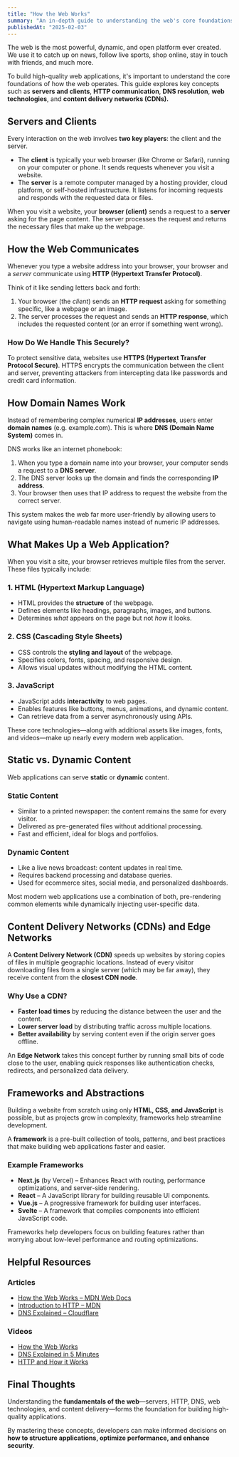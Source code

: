 ```yaml
---
title: "How the Web Works"
summary: "An in-depth guide to understanding the web's core foundations, including servers, HTTP, DNS, web technologies, and content delivery."
publishedAt: "2025-02-03"
---
```


The web is the most powerful, dynamic, and open platform ever created. We use it to catch up on news, follow live sports, shop online, stay in touch with friends, and much more.

To build high-quality web applications, it's important to understand the core foundations of how the web operates. This guide explores key concepts such as **servers and clients**, **HTTP communication**, **DNS resolution**, **web technologies**, and **content delivery networks (CDNs).**

## Servers and Clients

Every interaction on the web involves **two key players**: the client and the server.

- The **client** is typically your web browser (like Chrome or Safari), running on your computer or phone. It sends requests whenever you visit a website.
- The **server** is a remote computer managed by a hosting provider, cloud platform, or self-hosted infrastructure. It listens for incoming requests and responds with the requested data or files.

When you visit a website, your **browser (client)** sends a request to a **server** asking for the page content. The server processes the request and returns the necessary files that make up the webpage.

## How the Web Communicates

Whenever you type a website address into your browser, your browser and a _server_ communicate using **HTTP (Hypertext Transfer Protocol)**.

Think of it like sending letters back and forth:

1. Your browser (the _client_) sends an **HTTP request** asking for something specific, like a webpage or an image.
2. The server processes the request and sends an **HTTP response**, which includes the requested content (or an error if something went wrong).

### How Do We Handle This Securely?

To protect sensitive data, websites use **HTTPS (Hypertext Transfer Protocol Secure)**. HTTPS encrypts the communication between the client and server, preventing attackers from intercepting data like passwords and credit card information.

## How Domain Names Work

Instead of remembering complex numerical **IP addresses**, users enter **domain names** (e.g. example.com). This is where **DNS (Domain Name System)** comes in.

DNS works like an internet phonebook:

1. When you type a domain name into your browser, your computer sends a request to a **DNS server**.
2. The DNS server looks up the domain and finds the corresponding **IP address**.
3. Your browser then uses that IP address to request the website from the correct server.

This system makes the web far more user-friendly by allowing users to navigate using human-readable names instead of numeric IP addresses.

## What Makes Up a Web Application?

When you visit a site, your browser retrieves multiple files from the server. These files typically include:

### **1. HTML (Hypertext Markup Language)**

- HTML provides the **structure** of the webpage.
- Defines elements like headings, paragraphs, images, and buttons.
- Determines _what_ appears on the page but not _how_ it looks.

### **2. CSS (Cascading Style Sheets)**

- CSS controls the **styling and layout** of the webpage.
- Specifies colors, fonts, spacing, and responsive design.
- Allows visual updates without modifying the HTML content.

### **3. JavaScript**

- JavaScript adds **interactivity** to web pages.
- Enables features like buttons, menus, animations, and dynamic content.
- Can retrieve data from a server asynchronously using APIs.

These core technologies—along with additional assets like images, fonts, and videos—make up nearly every modern web application.

## Static vs. Dynamic Content

Web applications can serve **static** or **dynamic** content.

### **Static Content**

- Similar to a printed newspaper: the content remains the same for every visitor.
- Delivered as pre-generated files without additional processing.
- Fast and efficient, ideal for blogs and portfolios.

### **Dynamic Content**

- Like a live news broadcast: content updates in real time.
- Requires backend processing and database queries.
- Used for ecommerce sites, social media, and personalized dashboards.

Most modern web applications use a combination of both, pre-rendering common elements while dynamically injecting user-specific data.

## Content Delivery Networks (CDNs) and Edge Networks

A **Content Delivery Network (CDN)** speeds up websites by storing copies of files in multiple geographic locations. Instead of every visitor downloading files from a single server (which may be far away), they receive content from the **closest CDN node**.

### Why Use a CDN?

- **Faster load times** by reducing the distance between the user and the content.
- **Lower server load** by distributing traffic across multiple locations.
- **Better availability** by serving content even if the origin server goes offline.

An **Edge Network** takes this concept further by running small bits of code close to the user, enabling quick responses like authentication checks, redirects, and personalized data delivery.

## Frameworks and Abstractions

Building a website from scratch using only **HTML, CSS, and JavaScript** is possible, but as projects grow in complexity, frameworks help streamline development.

A **framework** is a pre-built collection of tools, patterns, and best practices that make building web applications faster and easier.

### **Example Frameworks**

- **Next.js** (by Vercel) – Enhances React with routing, performance optimizations, and server-side rendering.
- **React** – A JavaScript library for building reusable UI components.
- **Vue.js** – A progressive framework for building user interfaces.
- **Svelte** – A framework that compiles components into efficient JavaScript code.

Frameworks help developers focus on building features rather than worrying about low-level performance and routing optimizations.

## Helpful Resources

### **Articles**

- [How the Web Works – MDN Web Docs](https://developer.mozilla.org/en-US/docs/Learn/Getting_started_with_the_web/How_the_Web_works)
- [Introduction to HTTP – MDN](https://developer.mozilla.org/en-US/docs/Web/HTTP/Overview)
- [DNS Explained – Cloudflare](https://www.cloudflare.com/learning/dns/what-is-dns/)

### **Videos**

- [How the Web Works](https://www.youtube.com/watch?v=2rsI05vBsD4)
- [DNS Explained in 5 Minutes](https://www.youtube.com/watch?v=27r4Bzuj5NQ)
- [HTTP and How it Works](https://www.youtube.com/watch?v=UMwQjFzTQXw)

## Final Thoughts

Understanding the **fundamentals of the web**—servers, HTTP, DNS, web technologies, and content delivery—forms the foundation for building high-quality applications.

By mastering these concepts, developers can make informed decisions on **how to structure applications, optimize performance, and enhance security**.
